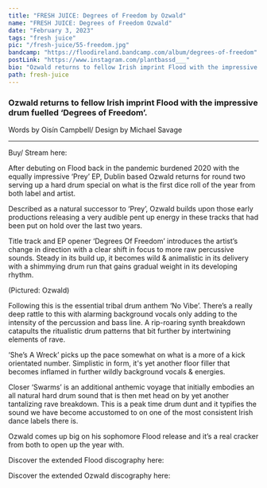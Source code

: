 ---
title: "FRESH JUICE: Degrees of Freedom by Ozwald"
name: "FRESH JUICE: Degrees of Freedom Ozwald"
date: "February 3, 2023"
tags: "fresh juice"
pic: "/fresh-juice/55-freedom.jpg"
bandcamp: "https://floodireland.bandcamp.com/album/degrees-of-freedom"
postLink: "https://www.instagram.com/plantbassd___"
bio: "Ozwald returns to fellow Irish imprint Flood with the impressive drum fuelled ‘Degrees of Freedom’."
path: fresh-juice
---

### Ozwald returns to fellow Irish imprint Flood with the impressive drum fuelled ‘Degrees of Freedom’.

<p className="smallText">Words by Oisín Campbell/ Design by Michael Savage</p>

<hr />

<BandCamp src="album=3543501532" />

Buy/ Stream here: <HoverLink url="floodireland.bandcamp.com/album/degrees-of-freedom" inline external />

After debuting on Flood back in the pandemic burdened 2020 with the equally impressive ‘Prey’ EP, Dublin based Ozwald returns for round two serving up a hard drum special on what is the first dice roll of the year from both label and artist.

Described as a natural successor to ‘Prey’, Ozwald builds upon those early productions releasing a very audible pent up energy in these tracks that had been put on hold over the last two years.

Title track and EP opener ‘Degrees Of Freedom’ introduces the artist’s change in direction with a clear shift in focus to more raw percussive sounds. Steady in its build up, it becomes wild & animalistic in its delivery with a shimmying drum run that gains gradual weight in its developing rhythm.

<Picture src="/fresh-juice/55-ozwald.png" alt="Ozwald cover pic" size={1200} />
<p className="smallText">(Pictured: Ozwald)</p>

Following this is the essential tribal drum anthem ‘No Vibe’. There’s a really deep rattle to this with alarming background vocals only adding to the intensity of the percussion and bass line. A rip-roaring synth breakdown catapults the ritualistic drum patterns that bit further by intertwining elements of rave.

‘She’s A Wreck’ picks up the pace somewhat on what is a more of a kick orientated number. Simplistic in form, it's yet another floor filler that becomes inflamed in further wildly background vocals & energies.

Closer ‘Swarms’ is an additional anthemic voyage that initially embodies an all natural hard drum sound that is then met head on by yet another tantalizing rave breakdown. This is a peak time drum dunt and it typifies the sound we have become accustomed to on one of the most consistent Irish dance labels there is.

Ozwald comes up big on his sophomore Flood release and it’s a real cracker from both to open up the year with.

Discover the extended Flood discography here: <HoverLink url="floodireland.bandcamp.com/music" name="Flood" inline external />

Discover the extended Ozwald discography here: <HoverLink url="ozwald.bandcamp.com/" name="Ozwald" inline external />
